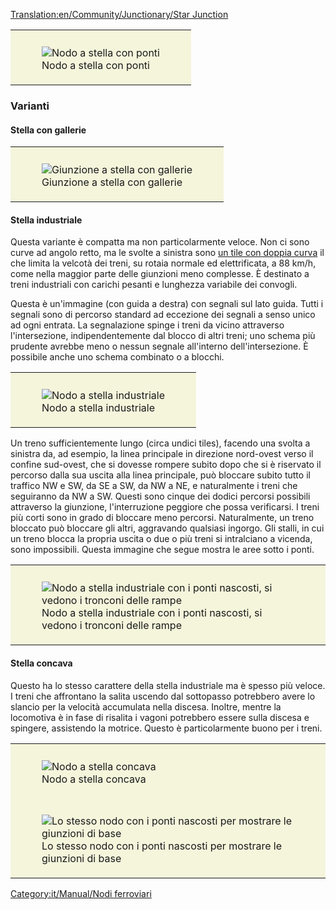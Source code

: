 [[Translation:en/Community/Junctionary/Star Junction]]

{{it/Community/Nodo/Nodi ferroviari}}
{{it/Community/Nodo/Requisiti nodo|Mediamente costoso|2|2|2|2|1|1|0|1|0|0|0||I treni guasti bloccano solo una traccia.|
* Possono gestire un numero elevato di treni contemporaneamente.
* Alcuni rami sono più corti di altri, il che potrebbe causare code.
'''Suggerimenti'''
* Inizia con la costruzione di ponti o gallerie.
* Ridimensiona per rendere ogni ramo abbastanza lungo da contenere un treno completo.
* Rendilo più piccolo. Puoi guadagnare un tile sotto i ponti.
* Usa una combinazione di ponti e gallerie per mantenere la lunghezza del ponte/tunnel su tre tiles (comprese rampe/entrate di ponte/galleria)
* Area: 14x14
}}
{|style="border: 0px; margin: auto;"
|style="padding: 10px 10px 5px; 10px; background-color: #F5F5DC;"|[[File:en/Community/Junctionary/Star junction.png|center|frame|Nodo a stella con ponti]]
|}
===Varianti===

==== Stella con gallerie ====

{|style="border: 0px; margin: auto;"
|style="padding: 10px 10px 5px; 10px; background-color: #F5F5DC;"|[[File:en/Community/Junctionary/Star junction 2.png|center|frame|Giunzione a stella con gallerie]]
|}

==== Stella industriale ====

{{it/Community/Nodo/Requisiti nodo|Mediamente costoso|2|0|1|1|0|1|1|1|0|0|0||I guasti possono bloccare al massimo cinque linee.|
* Può essere usato su una linea principale.
* Area: 9x9
}}

Questa variante è compatta ma non particolarmente veloce. Non ci sono curve ad angolo retto, ma le svolte a sinistra sono [[it/Manual/Game Mechanics/Main Page#treni|un tile con doppia curva]] il che limita la velcotà dei treni, su rotaia normale ed elettrificata, a 88 km/h, come nella maggior parte delle giunzioni meno complesse. È destinato a treni industriali con carichi pesanti e lunghezza variabile dei convogli.

Questa è un'immagine (con guida a destra) con segnali sul lato guida. Tutti i segnali sono di percorso standard ad eccezione dei segnali a senso unico ad ogni entrata. La segnalazione spinge i treni da vicino attraverso l'intersezione, indipendentemente dal blocco di altri treni; uno schema più prudente avrebbe meno o nessun segnale all'interno dell'intersezione. È possibile anche uno schema combinato o a blocchi.

{|style="border: 0px; margin: auto;"
|style="padding: 10px 10px 5px; 10px; background-color: #F5F5DC;"|[[File:en/Community/Junctionary/Industrial-star-junction.png|center|frame|Nodo a stella industriale]]
|}

Un treno sufficientemente lungo (circa undici tiles), facendo una svolta a sinistra da, ad esempio, la linea principale in direzione nord-ovest verso il confine sud-ovest, che si dovesse rompere subito dopo che si è riservato il percorso dalla sua uscita alla linea principale, può bloccare subito tutto il traffico NW e SW, da SE a SW, da NW a NE, e naturalmente i treni che seguiranno da NW a SW. Questi sono cinque dei dodici percorsi possibili attraverso la giunzione, l'interruzione peggiore che possa verificarsi. I treni più corti sono in grado di bloccare meno percorsi. Naturalmente, un treno bloccato può bloccare gli altri, aggravando qualsiasi ingorgo. Gli stalli, in cui un treno blocca la propria uscita o due o più treni si intralciano a vicenda, sono impossibili. Questa immagine che segue mostra le aree sotto i ponti.
{|style="border: 0px; margin: auto;"
|style="padding: 10px 10px 5px; 10px; background-color: #F5F5DC;"|[[File:en/Community/Junctionary/Industrial-star-junction-bridges-hidden.png|center|frame|Nodo a stella industriale con i ponti nascosti, si vedono i tronconi delle rampe]]
|}

==== Stella concava ====
Questo ha lo stesso carattere della stella industriale ma è spesso più veloce. I treni che affrontano la salita uscendo dal sottopasso potrebbero avere lo slancio per la velocità accumulata nella discesa. Inoltre, mentre la locomotiva è in fase di risalita i vagoni potrebbero essere sulla discesa e spingere, assistendo la motrice. Questo è particolarmente buono per i treni.

{|style="border: 0px; margin: auto; border-collapse: separate;" cellspacing="10"
|style="padding: 10px 10px 5px; 10px; background-color: #F5F5DC;"|[[File:en/Community/Junctionary/Sunken-star-junction.png|center|frame|Nodo a stella concava]]
|-
|style="padding: 10px 10px 5px; 10px; background-color: #F5F5DC;"|[[File:en/Community/Junctionary/Sunken-star-junction-bridges-hidden.png|center|frame|Lo stesso nodo con i ponti nascosti per mostrare le giunzioni di base]]
|}

[[Category:it/Manual/Nodi ferroviari]]